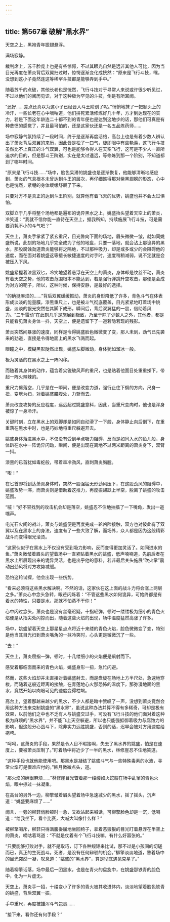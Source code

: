 ```yaml
---
---
---
```

title: 第567章 破解“黑水界”
---



天空之上，黑袍青年振翅悬浮。

满场寂静。

裁判席上，苏千脸庞上也是有些惊愕，不过其眼光自然是远非其他人可比，因为当目光再度在萧炎背后双翼扫过时，惊愕逐渐变化成恍然：“原来是飞行斗技，嘿，没想到这小子竟然连这等稀罕斗技都是能够弄到手中。”

随着苏千的点破，其他长老也是恍然，飞行斗技对于寻常人来说或许很少听见过，不过以他们的阅历见识，对于这种极为罕见的斗技，倒是有所耳闻。

“还好……差点还真以为这小子已经晋入斗王阶别了呢。”悄悄地抹了一把额头上的冷汗，一些长老在心中嘀咕道，他们拼死累活修炼好几十年，方才到达现在的实力，若是下面这年龄连二十都不到的青年便也是达到这地步的话，那他们可真是有种悲愤的感觉了，并且最可怕的，还是这家伙还是一名五品炼药师……

场中寂静气氛持续了一段时间，终于是逐渐再度活络，高台上也是有着少数人辨认出了萧炎背后双翼的来历，因此皆是松了一口气，旋即眼中有些艳羡，这飞行斗技虽然比不上真正的斗气双翼，可也是能够令得人在天空飞行，这可是不少人一直所追求的目的，但是那斗王阶别，实在是太过遥远，等修炼到那一个阶别，不知道都到了哪年时间。

“原来是飞行斗技……”场中，脸色呆滞的姚盛也是逐渐恢复，他能够清晰地感应到，萧炎的气息根本未曾达到斗王的层次，再仔细瞧得那对紫黑翅膀的形态，心中也是恍然，紧绷的身体缓缓舒展了下来。

只要对方不是真正的达到斗王阶别，就算他有着飞天的优势，姚盛也并不会太过惧怕。

双脚立于几乎将整个场地都是遍布的诡异黑水之上，姚盛抬头望着天空上的萧炎，冷笑道：“我就不信你能一直待在天空上，据我所知，持续施展飞行斗技，可是需要消耗不小的斗气吧？”

天空上，萧炎手掌紧了紧玄重尺，目光瞥向下面的场地，眉头微微一皱，就如同姚盛所说，此刻的场地几乎完全成为了他的地盘，只要一落地，就会沾上那诡异的黑水，那股腐蚀劲道萧炎能够将之隔绝，不过那种吸力，却是或多或少的会阻碍他的速度，而在面对着姚盛这等擅长敏捷速度的对手时，速度稍稍减弱，说不定就是会被压入下风。

姚盛紧握着漆黑双匕，冷笑地望着悬浮在天空上的萧炎，身体却是纹丝不动，萧炎有着天空之势，他的攻击范围根本不能达到，若是强行弹跳升空攻击，那便是会成为对方的靶子，所以，这种时候，保持安静，是最好的选择。

“的确挺麻烦的……”背后双翼缓缓振动，萧炎的身形降低了许多，青色斗气在体表形成淡淡的能量膜，漆黑重尺上，也是被斗气彻底覆盖，目光紧紧地盯着场中姚盛，淡淡的银光突然在其脚下成形，瞬间后，背后双翼猛的一震，借助着风力。“三千雷动”在此刻几乎是施展到极致，乃至于除了少数人之外，其他者，都是只能看见萧炎身体一抖，天空上，便是遗留下了一道若隐若现的残影。

萧炎突然间暴涨的速度，同样是令得姚盛脸色微微变了变，那人未到，劲气已先袭来的劲道，直接是令得地面上的黑水飞溅而起。

眼瞳之中，模糊黑影陡然出现，姚盛左脚微动，身体犹如溜冰一般。

极为灵活的在黑水之上一阵闪移。

而随着其身体的动作，蕴含着尖锐破风声的重尺，也是贴着他面目处重重搽下，带起一阵火辣辣的。

重尺力劈落空，几乎是在一瞬间，便是改变力道，强行止住下劈的方向，尺身一扭，变劈为扫，对着姚盛腰腹处，力斩而去。

萧炎改变攻势的反应程度，远远超过姚盛意料，因此，当重尺变向时，他也是浑身被惊了一身冷汗。

关键时刻，立在黑水上的双脚却是如同自动滑了一下般，身体静止向后倒下，在重重落在黑水中时，也是巧妙地将重尺躲避开去。

姚盛身体落进黑水中，不仅没有受到半点吸力阻碍，反而是如同入水的鱼儿般，身体趴在水中一阵诡异闪动，瞬间，便是出现在离地不过两米距离的萧炎身下，双臂一抖。

漆黑的已首犹如毒蛇般，带着森冷劲风，直刺萧炎胸膛。

“嘭！”

在匕首即将到达萧炎身体时，突然一股强猛无形劲风压下，在这股劲风的阻碍中，姚盛攻势一滞，而萧炎则是借助着这推力，再度振翅跃上半空，脱离了姚盛的攻击范围。

“嘁！”好不容找到的攻击机会却是落空，姚盛忍不住地抽搐了一下嘴角，发出一道嗤声。

电光石火间的战斗，萧炎与姚盛便是再度完成一轮凶险接触，双方也对彼此有了双翼以及在黑水上的身法，速度有了一些大致了解，而场外，众人都是因为这般精彩战斗而变得眼光滚烫。

“这家伙似乎在黑水上不仅没有受到吸力影响，反而变得更加灵活了。如同进水的鱼。”萧炎微皱着眉头的望着场中一直紧贴着黑水的姚盛，低声喃喃道，先前后者在黑水上所展现出来的诡异灵活，也是出乎他的意料，若非最后关头施展“吹火掌”震动出劲风将对方攻势减缓。

恐怕这轮试探，他会出现一些伤势。

“看来必须将这些黑水解决啊。不然的话，这家伙在这上面的战斗力将会涨上两层之多。”萧炎心中念头急转，眼芒闪烁着：“不管这些黑水如何诡异，可始终都是有着水的特性，只要是水，那就不怕蒸不干你！”

心中闪过念头，萧炎也是没有丝毫迟疑，十指轻弹，顿时一缕缕极为细小的青色火焰便是从指尖处闪掠而出，随着这些火焰的出现，场中温度猛然高涨了许多。

场中，姚盛望着天空上那星星点点将近十来缕的青色火焰，脸色微微变了变，特别是他当其目光扫到萧炎嘴角的一抹冷笑时，心头更是微微沉了一些。

“去！”

天空上，萧炎屈指一弹，顿时，十几缕细小的火焰便是飙射而下。

感受着那临面而来的青色火焰，姚盛身形一扭，急忙闪避。

然而，这些火焰却并未直接对着姚盛射去，而是盘旋在场地上方半尺处，急速地穿梭，而随着这般近距离的接触，在青莲地心火那恐怖的温度下，那弥漫地面的黑水，竟然开始以肉眼可见的速度变得枯竭。

高台上，望着那越来越少的黑水，不少人都是暗中赞叹了一声，没想到萧炎竟然会用这种方法来克制姚盛的“黑水界”，虽说这种办法并算不得有多稀奇，可却是极有效果，以前他们之中也不乏有人与姚盛交过手，可没有飞行斗技的他们面对着这种极为麻烦的“黑水界”，并不能飞上天空躲避，所以也只能强抵御着吸力与腐蚀力的影响，但这般分心战斗下，除非实力远胜姚盛，否则的话，迟早会被对方用速度给拖垮。

“呵呵，这萧炎的手段，果然是令人目不暇接啊，失去了黑水界的姚盛，怕是在速度上，要被萧炎压制了。”盯着场中将近少了一半的黑水，林修崖忍不住地笑道。

“这种手段也就他能使用吧。那黑水是凝结了姚盛斗气与一些特殊毒素的水液，寻常火焰可是很难应付的。”韩月微微点头，道。

“那火焰的确很麻烦……”林修崖目光瞥着那一缕缕如火蛇般在场中乱窜的青色火焰，眼中掠过一抹凝重。

在高台的另外一边，柳擎皱着眉头望着场中急速减少的黑水，摇了摇头，沉声道：“姚盛要麻烦了……”

闻言，一旁的柳菲俏脸顿时一急，又欲站起来喊话，可柳擎脸色却是一沉，低喝道：“给我坐下，看个比赛，大喊大叫像什么样？”

被柳擎喝斥，柳菲只得满腹委屈地坐回椅子，拿着恶狠狠的目光盯着悬浮在半空上的萧炎，嘀咕着骂道：“不就是仗着有个飞行斗技嘛。有什么好嚣张的。”

“只要能够打败对手，就不是取巧，订下各种规矩来比试，那不过是小孩间的切磋而已，真正的生死战斗。死者，是没有任何辩驳的机会。”柳擎淡淡地道，瞥着场中的目光突然一凝，叹息道：“姚盛的“黑水界”，算是彻底遇见克星了。”

随着柳擎话落，场中最后一团黑水，也是在青火的盘旋中，在姚盛那铁青的脸色中，化为一片虚无。

天空上，萧炎手一招，十缕变小了许多的青火被其收进体内，淡淡地望着脸色铁青的姚盛，背后双翼一振。

手中重尺，再度被雄浑斗气包裹……

“接下来，看你还有何手段？”